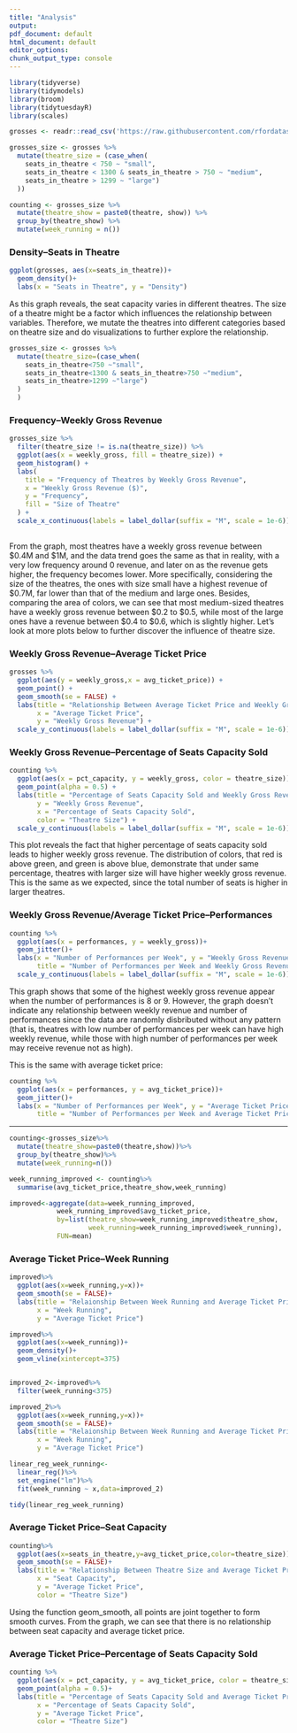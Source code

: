 ```yaml
---
title: "Analysis"
output:
pdf_document: default
html_document: default
editor_options:
chunk_output_type: console
---
```

```r
library(tidyverse)
library(tidymodels)
library(broom)
library(tidytuesdayR)
library(scales)
```

```r
grosses <- readr::read_csv('https://raw.githubusercontent.com/rfordatascience/tidytuesday/master/data/2020/2020-04-28/grosses.csv', guess_max = 40000)

grosses_size <- grosses %>%
  mutate(theatre_size = (case_when(
    seats_in_theatre < 750 ~ "small",
    seats_in_theatre < 1300 & seats_in_theatre > 750 ~ "medium",
    seats_in_theatre > 1299 ~ "large")
  ))

counting <- grosses_size %>%
  mutate(theatre_show = paste0(theatre, show)) %>%
  group_by(theatre_show) %>%
  mutate(week_running = n())


```

### Density--Seats in Theatre
```r
ggplot(grosses, aes(x=seats_in_theatre))+
  geom_density()+
  labs(x = "Seats in Theatre", y = "Density")
```

As this graph reveals, the seat capacity varies in different theatres. The size of a theatre might be a factor which influences the relationship between variables. Therefore, we mutate the theatres into different categories based on theatre size and do visualizations to further explore the relationship.

```r
grosses_size <- grosses %>%
  mutate(theatre_size=(case_when(
    seats_in_theatre<750 ~"small",
    seats_in_theatre<1300 & seats_in_theatre>750 ~"medium",
    seats_in_theatre>1299 ~"large")
  )
  )
```

### Frequency--Weekly Gross Revenue
```r
grosses_size %>% 
  filter(theatre_size != is.na(theatre_size)) %>%
  ggplot(aes(x = weekly_gross, fill = theatre_size)) + 
  geom_histogram() +
  labs(
    title = "Frequency of Theatres by Weekly Gross Revenue",
    x = "Weekly Gross Revenue ($)", 
    y = "Frequency",
    fill = "Size of Theatre"
  ) +
  scale_x_continuous(labels = label_dollar(suffix = "M", scale = 1e-6)) 
  
```

From the graph, most theatres have a weekly gross revenue between $0.4M and $1M, and the data trend goes the same as that in reality, with a very low frequency around 0 revenue, and later on as the revenue gets higher, the frequency becomes lower. More specifically, considering the size of the theatres, the ones with size small have a highest revenue of $0.7M, far lower than that of the medium and large ones. Besides, comparing the area of colors, we can see that most medium-sized theatres have a weekly gross revenue between $0.2 to $0.5, while most of the large ones have a revenue between $0.4 to $0.6, which is slightly higher. Let's look at more plots below to further discover the influence of theatre size.

### Weekly Gross Revenue--Average Ticket Price
```r
grosses %>%
  ggplot(aes(y = weekly_gross,x = avg_ticket_price)) +
  geom_point() +
  geom_smooth(se = FALSE) +
  labs(title = "Relationship Between Average Ticket Price and Weekly Gross Revenue",
       x = "Average Ticket Price",
       y = "Weekly Gross Revenue") +
  scale_y_continuous(labels = label_dollar(suffix = "M", scale = 1e-6))
```

### Weekly Gross Revenue--Percentage of Seats Capacity Sold
```r
counting %>% 
  ggplot(aes(x = pct_capacity, y = weekly_gross, color = theatre_size)) + 
  geom_point(alpha = 0.5) +
  labs(title = "Percentage of Seats Capacity Sold and Weekly Gross Revenue", 
       y = "Weekly Gross Revenue", 
       x = "Percentage of Seats Capacity Sold",
       color = "Theatre Size") +
  scale_y_continuous(labels = label_dollar(suffix = "M", scale = 1e-6))
```

This plot reveals the fact that higher percentage of seats capacity sold leads to higher weekly gross revenue. The distribution of colors, that red is above green, and green is above blue, demonstrate that under same percentage, theatres with larger size will have higher weekly gross revenue. This is the same as we expected, since the total number of seats is higher in larger theatres.

### Weekly Gross Revenue/Average Ticket Price--Performances
```r
counting %>%
  ggplot(aes(x = performances, y = weekly_gross))+
  geom_jitter()+
  labs(x = "Number of Performances per Week", y = "Weekly Gross Revenue",
       title = "Number of Performances per Week and Weekly Gross Revenue")+
  scale_y_continuous(labels = label_dollar(suffix = "M", scale = 1e-6))
```

This graph shows that some of the highest weekly gross revenue appear when the number of performances is 8 or 9. However, the graph doesn't indicate any relationship between weekly revenue and number of performances since the data are randomly disbributed without any pattern (that is, theatres with low number of performances per week can have high weekly revenue, while those with high number of performances per week may receive revenue not as high). 

This is the same with average ticket price:

```r
counting %>%
  ggplot(aes(x = performances, y = avg_ticket_price))+
  geom_jitter()+
  labs(x = "Number of Performances per Week", y = "Average Ticket Price",
       title = "Number of Performances per Week and Average Ticket Price")
```


------------------------------------------------------------------------------
```r
counting<-grosses_size%>%
  mutate(theatre_show=paste0(theatre,show))%>%
  group_by(theatre_show)%>%
  mutate(week_running=n())
```

```r
week_running_improved <- counting%>%
  summarise(avg_ticket_price,theatre_show,week_running)

improved<-aggregate(data=week_running_improved,
            week_running_improved$avg_ticket_price,
            by=list(theatre_show=week_running_improved$theatre_show,
                    week_running=week_running_improved$week_running), 
            FUN=mean)
```

### Average Ticket Price--Week Running
```r
improved%>%
  ggplot(aes(x=week_running,y=x))+
  geom_smooth(se = FALSE)+
  labs(title = "Relaionship Between Week Running and Average Ticket Price",
       x = "Week Running",
       y = "Average Ticket Price")
```

```r

improved%>%
  ggplot(aes(x=week_running))+
  geom_density()+
  geom_vline(xintercept=375)


improved_2<-improved%>%
  filter(week_running<375)

improved_2%>%
  ggplot(aes(x=week_running,y=x))+
  geom_smooth(se = FALSE)+
  labs(title = "Relaionship Between Week Running and Average Ticket Price",
       x = "Week Running",
       y = "Average Ticket Price")

linear_reg_week_running<-
  linear_reg()%>%
  set_engine("lm")%>%
  fit(week_running ~ x,data=improved_2)

tidy(linear_reg_week_running)
```

### Average Ticket Price--Seat Capacity
```r
counting%>%
  ggplot(aes(x=seats_in_theatre,y=avg_ticket_price,color=theatre_size))+
  geom_smooth(se = FALSE)+
  labs(title = "Relationship Between Theatre Size and Average Ticket Price",
       x = "Seat Capacity",
       y = "Average Ticket Price",
       color = "Theatre Size")
```

Using the function geom_smooth, all points are joint together to form smooth curves. From the graph, we can see that there is no relationship between seat capacity and average ticket price.

### Average Ticket Price--Percentage of Seats Capacity Sold
```r
counting %>% 
  ggplot(aes(x = pct_capacity, y = avg_ticket_price, color = theatre_size)) + 
  geom_point(alpha = 0.5)+
  labs(title = "Percentage of Seats Capacity Sold and Average Ticket Price",
       x = "Percentage of Seats Capacity Sold",
       y = "Average Ticket Price",
       color = "Theatre Size")
```

